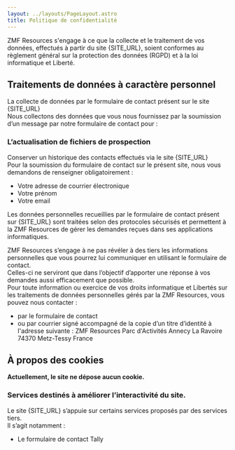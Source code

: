 ```yaml
---
layout: ../layouts/PageLayout.astro
title: Politique de confidentialité
---
```



ZMF Resources s'engage à ce que la collecte et le traitement de vos données, effectués à partir du site {SITE_URL}, soient conformes au règlement général sur la protection des données (RGPD) et à la loi informatique et Liberté.

## Traitements de données à caractère personnel

La collecte de données par le formulaire de contact présent sur le site {SITE_URL}<br />
Nous collectons des données que vous nous fournissez par la soumission d’un message par notre formulaire de contact pour :

### L’actualisation de fichiers de prospection

Conserver un historique des contacts effectués via le site {SITE_URL}<br />
Pour la soumission du formulaire de contact sur le présent site, nous vous demandons de renseigner obligatoirement :

- Votre adresse de courrier électronique
- Votre prénom
- Votre email

Les données personnelles recueillies par le formulaire de contact présent sur {SITE_URL} sont traitées selon des protocoles sécurisés et permettent à la ZMF Resources de gérer les demandes reçues dans ses applications informatiques.

ZMF Resources s’engage à ne pas révéler à des tiers les informations personnelles que vous pourrez lui communiquer en utilisant le formulaire de contact. <br />Celles-ci ne serviront que dans l’objectif d’apporter une réponse à vos demandes aussi efficacement que possible. <br />Pour toute information ou exercice de vos droits informatique et Libertés sur les traitements de données personnelles gérés par la ZMF Resources, vous pouvez nous contacter :

- par le formulaire de contact
- ou par courrier signé accompagné de la copie d’un titre d’identité à l'adresse suivante : ZMF Resources Parc d'Activités Annecy La Ravoire 74370 Metz-Tessy France

## À propos des cookies

**Actuellement, le site ne dépose aucun cookie.**

### Services destinés à améliorer l’interactivité du site.

Le site {SITE_URL} s’appuie sur certains services proposés par des services tiers. <br />Il s’agit notamment :

- Le formulaire de contact Tally
